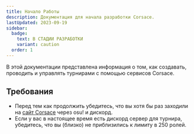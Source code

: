 ```yaml
---
title: Начало Работы
description: Документация для начала разработки Corsace.
lastUpdated: 2023-09-19
sidebar:
  badge:
    text: В СТАДИИ РАЗРАБОТКИ
    variant: caution
  order: 1
---
```



В этой документации представлена информация о том, как создавать, проводить и управлять турнирами с помощью сервисов Corsace.

## Требования

-   Перед тем как продолжить убедитесь, что вы хотя бы раз заходили на [сайт Corsace](https://corsace.io) через osu! и дискорд.
-   Если у вас в настоящее время есть дискорд сервер для турнира, убедитесь, что вы (близко) не приблизились к лимиту в 250 ролей.

<WorkInProgress section="tournaments" />

